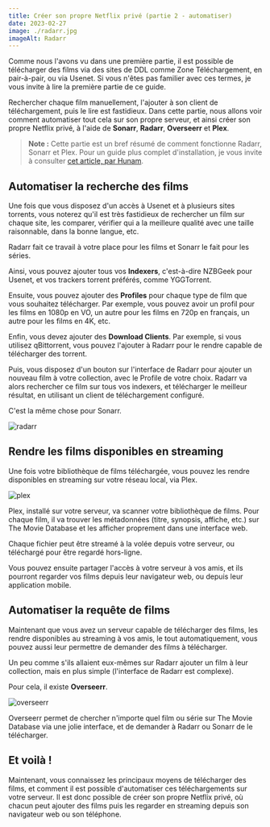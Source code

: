 ```yaml
---
title: Créer son propre Netflix privé (partie 2 - automatiser)
date: 2023-02-27
image: ./radarr.jpg
imageAlt: Radarr
---
```


Comme nous l'avons vu dans une première partie, il est possible de télécharger des films via des sites de DDL comme Zone Téléchargement, en pair-à-pair, ou via Usenet. Si vous n'êtes pas familier avec ces termes, je vous invite à lire la première partie de ce guide.

Rechercher chaque film manuellement, l'ajouter à son client de téléchargement, puis le lire est fastidieux. Dans cette partie, nous allons voir comment automatiser tout cela sur son propre serveur, et ainsi créer son propre Netflix privé, à l'aide de **Sonarr**, **Radarr**, **Overseerr** et **Plex**.

> **Note :** Cette partie est un bref résumé de comment fonctionne Radarr, Sonarr et Plex. Pour un guide plus complet d'installation, je vous invite à consulter [cet article, par Hunam](https://42e27452.hunam-website.pages.dev/posts/ultimate-guide-setup-streaming-service-sonarr-radarr-plex-usenet-torrents/).

## Automatiser la recherche des films

Une fois que vous disposez d'un accès à Usenet et à plusieurs sites torrents, vous noterez qu'il est très fastidieux de rechercher un film sur chaque site, les comparer, vérifier qui a la meilleure qualité avec une taille raisonnable, dans la bonne langue, etc.

Radarr fait ce travail à votre place pour les films et Sonarr le fait pour les séries.

Ainsi, vous pouvez ajouter tous vos **Indexers**, c'est-à-dire NZBGeek pour Usenet, et vos trackers torrent préférés, comme YGGTorrent.

Ensuite, vous pouvez ajouter des **Profiles** pour chaque type de film que vous souhaitez télécharger. Par exemple, vous pouvez avoir un profil pour les films en 1080p en VO, un autre pour les films en 720p en français, un autre pour les films en 4K, etc.

Enfin, vous devez ajouter des **Download Clients**. Par exemple, si vous utilisez qBittorrent, vous pouvez l'ajouter à Radarr pour le rendre capable de télécharger des torrent.

Puis, vous disposez d'un bouton sur l'interface de Radarr pour ajouter un nouveau film à votre collection, avec le Profile de votre choix. Radarr va alors rechercher ce film sur tous vos indexers, et télécharger le meilleur résultat, en utilisant un client de téléchargement configuré.

C'est la même chose pour Sonarr.

![radarr](./radarr-demo.png)

## Rendre les films disponibles en streaming

Une fois votre bibliothèque de films téléchargée, vous pouvez les rendre disponibles en streaming sur votre réseau local, via Plex.

![plex](./plex.jpg)

Plex, installé sur votre serveur, va scanner votre bibliothèque de films. Pour chaque film, il va trouver les métadonnées (titre, synopsis, affiche, etc.) sur The Movie Database et les afficher proprement dans une interface web.

Chaque fichier peut être streamé à la volée depuis votre serveur, ou téléchargé pour être regardé hors-ligne.

Vous pouvez ensuite partager l'accès à votre serveur à vos amis, et ils pourront regarder vos films depuis leur navigateur web, ou depuis leur application mobile.

## Automatiser la requête de films

Maintenant que vous avez un serveur capable de télécharger des films, les rendre disponibles au streaming à vos amis, le tout automatiquement, vous pouvez aussi leur permettre de demander des films à télécharger.

Un peu comme s'ils allaient eux-mêmes sur Radarr ajouter un film à leur collection, mais en plus simple (l'interface de Radarr est complexe).

Pour cela, il existe **Overseerr**.

![overseerr](./overseerr.png)

Overseerr permet de chercher n'importe quel film ou série sur The Movie Database via une jolie interface, et de demander à Radarr ou Sonarr de le télécharger.

## Et voilà !

Maintenant, vous connaissez les principaux moyens de télécharger des films, et comment il est possible d'automatiser ces téléchargements sur votre serveur. Il est donc possible de créer son propre Netflix privé, où chacun peut ajouter des films puis les regarder en streaming depuis son navigateur web ou son téléphone.